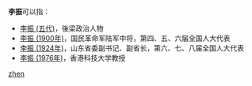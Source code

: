 '''李振'''可以指：
* [[李振_(五代)|李振 (五代)]]，後梁政治人物
* [[李振_(1900年)|李振 (1900年)]]，国民革命军陆军中将，第四、五、六届全国人大代表
* [[李振_(1924年)|李振 (1924年)]]，山东省委副书记、副省长，第六、七、八届全国人大代表
* [[李振_(1976年)|李振 (1976年)]]，香港科技大学教授

{{disambig}}

[[Category:二字李姓人名消歧义|zhen]]